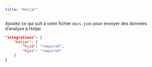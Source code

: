 ```yaml
---
title: "Hotjar"
---
```


Ajoutez ce qui suit à votre fichier `docs.json` pour envoyer des données d’analyse à Hotjar.

```json Options d'analyse dans docs.json
"integrations": {
    "hotjar": {
        "hjid": "required",
        "hjsv": "required"
    }
}
```